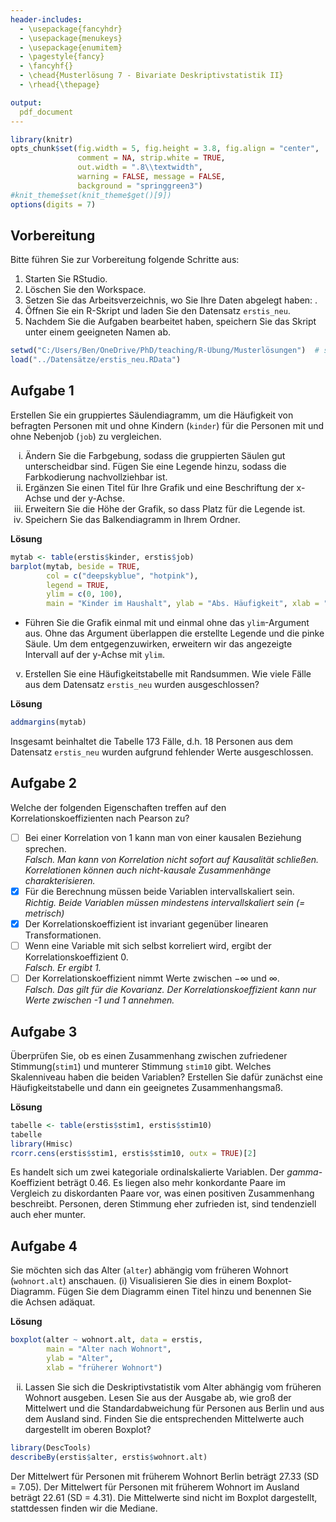```yaml
---
header-includes:
  - \usepackage{fancyhdr}
  - \usepackage{menukeys}
  - \usepackage{enumitem}
  - \pagestyle{fancy}
  - \fancyhf{}
  - \chead{Musterlösung 7 - Bivariate Deskriptivstatistik II}
  - \rhead{\thepage}

output:
  pdf_document
---
```


```r
library(knitr)
opts_chunk$set(fig.width = 5, fig.height = 3.8, fig.align = "center", 
               comment = NA, strip.white = TRUE, 
               out.width = ".8\\textwidth",
               warning = FALSE, message = FALSE, 
               background = "springgreen3")
#knit_theme$set(knit_theme$get()[9])
options(digits = 7)
```

## Vorbereitung

Bitte führen Sie zur Vorbereitung folgende Schritte aus:

1.  Starten Sie RStudio.
2.  Löschen Sie den Workspace. 
3.  Setzen Sie das Arbeitsverzeichnis, wo Sie Ihre Daten abgelegt haben: \menu{Session > Set Working Directory > Choose Directory}.
3.  Öffnen Sie ein R-Skript und laden Sie den Datensatz `erstis_neu`.
4.  Nachdem Sie die Aufgaben bearbeitet haben, speichern Sie das Skript unter einem geeigneten Namen ab.

```r
setwd("C:/Users/Ben/OneDrive/PhD/teaching/R-Übung/Musterlösungen")  # set wd in source file location
load("../Datensätze/erstis_neu.RData")
```

## Aufgabe 1 

Erstellen Sie ein gruppiertes Säulendiagramm, um die Häufigkeit von befragten Personen mit und ohne Kindern (`kinder`) für die Personen mit und ohne Nebenjob (`job`) zu vergleichen.

(i) Ändern Sie die Farbgebung, sodass die gruppierten Säulen gut unterscheidbar sind. Fügen Sie eine Legende hinzu, sodass die Farbkodierung nachvollziehbar ist.
(ii) Ergänzen Sie einen Titel für Ihre Grafik und eine Beschriftung der x-Achse und der y-Achse.
(iii) Erweitern Sie die Höhe der Grafik, so dass Platz für die Legende ist.
(iv) Speichern Sie das Balkendiagramm in Ihrem Ordner.

**Lösung**

```r
mytab <- table(erstis$kinder, erstis$job)
barplot(mytab, beside = TRUE, 
        col = c("deepskyblue", "hotpink"), 
        legend = TRUE, 
        ylim = c(0, 100), 
        main = "Kinder im Haushalt", ylab = "Abs. Häufigkeit", xlab = "Nebenjob haben")
```
- Führen Sie die Grafik einmal mit und einmal ohne das `ylim`-Argument aus. Ohne das Argument überlappen die erstellte Legende und die pinke Säule. Um dem entgegenzuwirken, erweitern wir das angezeigte Intervall auf der y-Achse mit `ylim`.

(v) Erstellen Sie eine Häufigkeitstabelle mit Randsummen. Wie viele Fälle aus dem Datensatz `erstis_neu` wurden ausgeschlossen?

**Lösung**

```r
addmargins(mytab)
```
Insgesamt beinhaltet die Tabelle 173 Fälle, d.h. 18 Personen aus dem Datensatz `erstis_neu` wurden aufgrund fehlender Werte ausgeschlossen. 
<!--
(vi) Welches Skalenniveau haben die beiden Variablen? Berechnen und interpretieren Sie ein passendes Zusammenhangsmaß.

**Lösung**

```r
library(vcd)
assocstats(mytab)
```

Es handelt sich um zwei nominalskalierte kategoriale dichotome Merkmale. 
Es gibt kaum einen Zusammenhang (Cramér's $V$ = $\varphi$ = 0.07).


**Lösung 2**

Wir können auch Yule's $Q$ und/oder das Odd's Ratio bestimmen.

```r
library(psych)
Yule(mytab)
```
Ein Wert von Yule's $Q$ = -0.19 deutet auf einen sehr geringen gegenläufigen Zusammenhang hin. 

```r
library(DescTools)
OddsRatio(mytab)
```

Die Chance, Kinder im Haushalt zu haben, ist bei Personen, die einen Nebenjob haben 0,69 mal so hoch wie bei Personen, die keinen Nebenjob haben. 
-->

## Aufgabe 2

Welche der folgenden Eigenschaften treffen auf den Korrelationskoeffizienten nach Pearson zu?

- [ ] Bei einer Korrelation von 1 kann man von einer kausalen Beziehung sprechen.  
*Falsch. Man kann von Korrelation nicht sofort auf Kausalität schließen. Korrelationen können auch nicht-kausale Zusammenhänge charakterisieren.*
- [x] Für die Berechnung müssen beide Variablen intervallskaliert sein.  
*Richtig. Beide Variablen müssen mindestens intervallskaliert sein (= metrisch)*
- [x] Der Korrelationskoeffizient ist invariant gegenüber linearen Transformationen.
- [ ] Wenn eine Variable mit sich selbst korreliert wird, ergibt der Korrelationskoeffizient 0.  
*Falsch. Er ergibt 1.*
- [ ] Der Korrelationskoeffizient nimmt Werte zwischen $-\infty$ und $\infty$.  
*Falsch. Das gilt für die Kovarianz. Der Korrelationskoeffizient kann nur Werte zwischen -1 und 1 annehmen.*


## Aufgabe 3 

Überprüfen Sie, ob es einen Zusammenhang zwischen zufriedener Stimmung(`stim1`) und munterer Stimmung `stim10` gibt. Welches Skalenniveau haben die beiden Variablen?
Erstellen Sie dafür zunächst eine Häufigkeitstabelle und dann ein geeignetes Zusammenhangsmaß.

**Lösung**
```r
tabelle <- table(erstis$stim1, erstis$stim10)
tabelle
library(Hmisc)
rcorr.cens(erstis$stim1, erstis$stim10, outx = TRUE)[2]
```

Es handelt sich um zwei kategoriale ordinalskalierte Variablen. Der $gamma$-Koeffizient beträgt 0.46. Es liegen also mehr konkordante Paare im Vergleich zu diskordanten Paare vor, was einen positiven Zusammenhang beschreibt. Personen, deren Stimmung eher zufrieden ist, sind tendenziell auch eher munter. 


## Aufgabe 4

Sie möchten sich das Alter (`alter`) abhängig vom früheren Wohnort (`wohnort.alt`) anschauen.
(i) Visualisieren Sie dies in einem Boxplot-Diagramm. Fügen Sie dem Diagramm einen Titel hinzu und benennen Sie die Achsen adäquat.

**Lösung**
```r
boxplot(alter ~ wohnort.alt, data = erstis,
        main = "Alter nach Wohnort",
        ylab = "Alter",
        xlab = "früherer Wohnort")
```

(ii) Lassen Sie sich die Deskriptivstatistik vom Alter abhängig vom früheren Wohnort ausgeben. Lesen Sie aus der Ausgabe ab, wie groß der Mittelwert und die Standardabweichung für Personen aus Berlin und aus dem Ausland sind. Finden Sie die entsprechenden Mittelwerte auch dargestellt im oberen Boxplot?


```r
library(DescTools)
describeBy(erstis$alter, erstis$wohnort.alt)
```

Der Mittelwert für Personen mit früherem Wohnort Berlin beträgt 27.33 (SD = 7.05).  Der Mittelwert für Personen mit früherem Wohnort im Ausland beträgt 22.61 (SD = 4.31). 
Die Mittelwerte sind nicht im Boxplot dargestellt, stattdessen finden wir die Mediane.
















